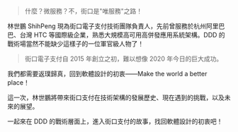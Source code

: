 > 什麼？微服務？不，街口是"唯服務"之路！

林世鵬 ShihPeng 現為街口電子支付技術團隊負責人，先前曾服務於杭州阿里巴巴、台灣 HTC 等國際級企業，熟悉大規模高可用高併發應用系統架構。DDD 的戰術場當然不能缺少這樣子的一位軍官級人物了！

> 街口電子支付自 2015 年創立之初，難以想像 2020 年今日的巨大成功。

我們都需要返璞歸真，回到軟體設計的初衷——Make the world a better place！

這一次，林世鵬將帶來街口支付在技術架構的發展歷史、現在遇到的挑戰，以及未來的展望。

一起來在 DDD 的戰術層面上，進入街口支付的故事，找回軟體設計的初衷吧！
